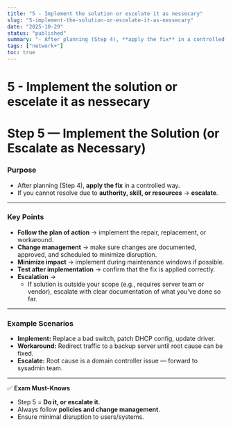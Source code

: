 ```yaml
---
title: "5 - Implement the solution or escelate it as nessecary"
slug: "5-implement-the-solution-or-escelate-it-as-nessecary"
date: "2025-10-29"
status: "published"
summary: "- After planning (Step 4), **apply the fix** in a controlled way."
tags: ["network+"]
toc: true
---
```


# 5 - Implement the solution or escelate it as nessecary

# Step 5 — Implement the Solution (or Escalate as Necessary)

### Purpose

- After planning (Step 4), **apply the fix** in a controlled way.
- If you cannot resolve due to **authority, skill, or resources** → **escalate**.

---

### Key Points

- **Follow the plan of action** → implement the repair, replacement, or workaround.
- **Change management** → make sure changes are documented, approved, and scheduled to minimize disruption.
- **Minimize impact** → implement during maintenance windows if possible.
- **Test after implementation** → confirm that the fix is applied correctly.
- **Escalation** →
    - If solution is outside your scope (e.g., requires server team or vendor), escalate with clear documentation of what you’ve done so far.

---

### Example Scenarios

- **Implement:** Replace a bad switch, patch DHCP config, update driver.
- **Workaround:** Redirect traffic to a backup server until root cause can be fixed.
- **Escalate:** Root cause is a domain controller issue — forward to sysadmin team.

---

✅ **Exam Must-Knows**

- Step 5 = **Do it, or escalate it.**
- Always follow **policies and change management**.
- Ensure minimal disruption to users/systems.